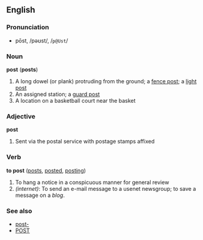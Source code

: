 ==English==
===Pronunciation===
*pōst, /pəʊst/, /<tt>p@Ust</tt>/

===Noun===
'''post''' ('''posts''')

#A long dowel (or plank) protruding from the ground; a [[fence post]]; a [[light post]]
#An assigned station; a [[guard post]]
#A location on a basketball court near the basket

===Adjective===
'''post'''

#Sent via the postal service with postage stamps affixed

===Verb===
'''to post''' ([[posts]], [[posted]], [[posting]])

#To hang a notice in a conspicuous manner for general review
#''(internet)'': To send an e-mail message to a usenet newsgroup; to save a message on a ''blog''.

===See also===
*[[post-]]
*[[POST]]